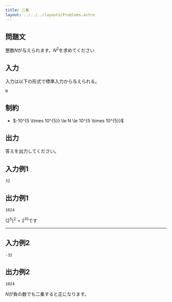 ```yaml
---
title: 二乗
layout: ../../../layouts/Problems.astro
---
```



## 問題文

整数$N$が与えられます。$N^2$を求めてください

## 入力

入力は以下の形式で標準入力から与えられる。

```text
N
```

## 制約

<ul>
	<li>$-10^{5 \times 10^{5}} \le N \le 10^{5 \times 10^{5}}$</li>
</ul>

## 出力

答えを出力してください。

## 入力例1

```text
32
```

## 出力例1

```text
1024
```

$(2^{5})^{2} = 2^{10}$です

---

## 入力例2

```text
-32
```

## 出力例2

```text
1024
```

$N$が負の数でも二乗すると正になります。